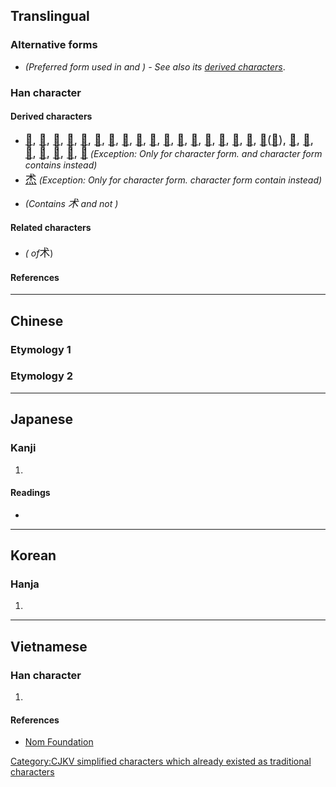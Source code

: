 {{also|術|朮}}
{{character info/new}}
==Translingual==

===Alternative forms===
* {{l|mul|朮}} ''(Preferred form used in {{w|zh:國字標準字體|Taiwan}} and {{w|zh:常用字字形表|Hong Kong}}) - See also its [[朮#Derived characters|derived characters]]''.

===Han character===
{{Han char|rn=75|rad=木|as=01|sn=5|four=43900|canj=ID|ids=⿺木丶}}

====Derived characters====
*  <font size=4, lang=zh-Hans>[[𠰲#Translingual|𠰲]], [[𡊍#Translingual|𡊍]], [[怵#Translingual|怵]], [[沭#Translingual|沭]], [[炢#Translingual|炢]], [[㺷#Translingual|㺷]], [[述#Translingual|述]], [[𥄵#Translingual|𥄵]], [[𥑡#Translingual|𥑡]], [[秫#Translingual|秫]], [[𧉱#Translingual|𧉱]], [[䘤#Translingual|䘤]], [[𬖔#Translingual|𬖔]], [[絉#Translingual|絉]], [[𦈭#Translingual|𦈭]], [[訹#Translingual|訹]], [[䟣#Translingual|䟣]], [[鉥#Translingual|鉥]]([[𬬸#Translingual|𬬸]]), [[𩖶#Translingual|𩖶]], [[𩶄#Translingual|𩶄]], [[𩿯#Translingual|𩿯]], [[𣏂#Translingual|𣏂]], [[𦬸#Translingual|𦬸]], [[㾁#Translingual|㾁]], [[𥥇#Translingual|𥥇]]</font> ''(Exception: Only for {{w|zh:新字形|mainland China}} character form. {{w|zh:國字標準字體|Taiwan}} and {{w|zh:常用字字形表|Hong Kong}} character form contains {{l|mul|朮}} instead)''
* <font size=4, lang=zh-Hant-HK>[[𤇍#Translingual|𤇍]]</font> ''(Exception: Only for {{w|zh:常用字字形表|Hong Kong}} character form. {{w|zh:國字標準字體|Taiwan}} character form contain {{l|mul|朮}} instead)''
* {{l|mul|[[𩧌]], [[怸]]}} ''(Contains <big>术</big> and not {{l|mul|朮}})''

====Related characters====
* {{l|mul|[[術]]}} ''({{w|Traditional Chinese|Traditional form}} of ''<big>术</big>)

====References====
{{Han ref|kx=0509.121|hdz=21152.020|uh=672F}}

----

==Chinese==

===Etymology 1===
{{zh-see|術}}

===Etymology 2===
{{zh-see|朮|v}}

----

==Japanese==

===Kanji===
{{ja-kanji|grade=|rs=木01}}

# {{defn|lang=ja|sort=木01}}

====Readings====
* {{ja-readings|on=[[じゅつ]] (jutsu), [[しゅつ]] (shutsu), [[ちゅつ]] (chutsu)|kun=[[もちあわ]] (mochiawa)}}

----

==Korean==

===Hanja===
{{ko-hanja|hangeul=출|eumhun=|rv=chul|mr=ch'ul|y=chwul}}

# {{defn|lang=ko|sort=木01}}

----

==Vietnamese==

===Han character===
{{vi-hantu|[[thuật]], [[truật]]|rs=木01}}

# {{defn|lang=vi|sort=木01}}

====References====
* [http://nomfoundation.org/common/nom_details.php?codepoint=672f Nom Foundation]

[[Category:CJKV simplified characters which already existed as traditional characters]]